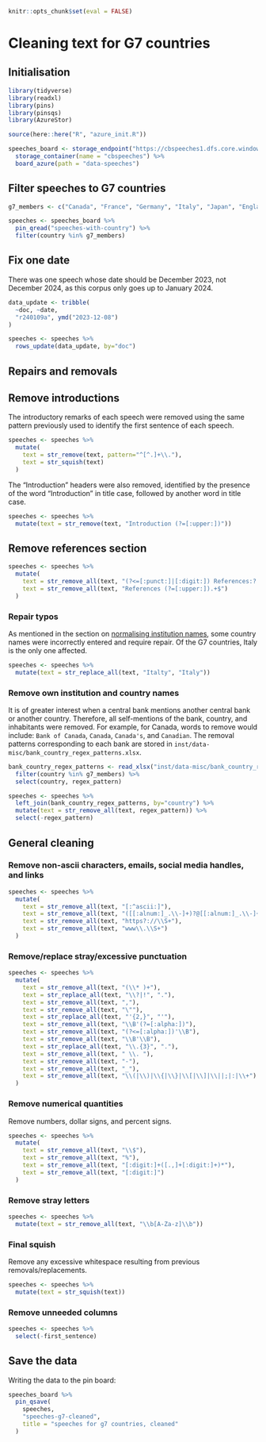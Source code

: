 ```r
knitr::opts_chunk$set(eval = FALSE)
```

# Cleaning text for G7 countries

## Initialisation

```r
library(tidyverse)
library(readxl)
library(pins)
library(pinsqs)
library(AzureStor)

source(here::here("R", "azure_init.R"))

speeches_board <- storage_endpoint("https://cbspeeches1.dfs.core.windows.net/", token=token) %>%
  storage_container(name = "cbspeeches") %>%
  board_azure(path = "data-speeches")
```

## Filter speeches to G7 countries

```r
g7_members <- c("Canada", "France", "Germany", "Italy", "Japan", "England", "United States")

speeches <- speeches_board %>%
  pin_qread("speeches-with-country") %>%
  filter(country %in% g7_members)
```

## Fix one date

There was one speech whose date should be December 2023, not December 2024, as this corpus only goes
up to January 2024.

```r
data_update <- tribble(
  ~doc, ~date,
  "r240109a", ymd("2023-12-08")
)

speeches <- speeches %>%
  rows_update(data_update, by="doc")
```

## Repairs and removals

## Remove introductions

The introductory remarks of each speech were removed using the same pattern previously used to
identify the first sentence of each speech.

```r
speeches <- speeches %>%
  mutate(
    text = str_remove(text, pattern="^[^.]+\\."),
    text = str_squish(text)
  )
```

The "Introduction" headers were also removed, identified by the presence of the word "Introduction"
in title case, followed by another word in title case.

```r
speeches <- speeches %>%
  mutate(text = str_remove(text, "Introduction (?=[:upper:])"))
```

## Remove references section

```r
speeches <- speeches %>%
  mutate(
    text = str_remove_all(text, "(?<=[:punct:]|[:digit:]) References:? .+$"),
    text = str_remove_all(text, "References (?=[:upper:]).+$")
  )
```

### Repair typos

As mentioned in the section on [normalising institution names](#normalise-institution-names), some
country names were incorrectly entered and require repair. Of the G7 countries, Italy is the only
one affected.

```r
speeches <- speeches %>%
  mutate(text = str_replace_all(text, "Italty", "Italy"))
```

### Remove own institution and country names

It is of greater interest when a central bank mentions another central bank or another country.
Therefore, all self-mentions of the bank, country, and inhabitants were removed. For example, for
Canada, words to remove would include: `Bank of Canada`, `Canada`, `Canada's`, and `Canadian`. The
removal patterns corresponding to each bank are stored in
`inst/data-misc/bank_country_regex_patterns.xlsx`.

```r
bank_country_regex_patterns <- read_xlsx("inst/data-misc/bank_country_regex_patterns.xlsx") %>%
  filter(country %in% g7_members) %>%
  select(country, regex_pattern)

speeches <- speeches %>%
  left_join(bank_country_regex_patterns, by="country") %>%
  mutate(text = str_remove_all(text, regex_pattern)) %>%
  select(-regex_pattern)
```

## General cleaning

### Remove non-ascii characters, emails, social media handles, and links

```r
speeches <- speeches %>%
  mutate(
    text = str_remove_all(text, "[:^ascii:]"),
    text = str_remove_all(text, "([[:alnum:]_.\\-]+)?@[[:alnum:]_.\\-]+"),
    text = str_remove_all(text, "https?://\\S+"),
    text = str_remove_all(text, "www\\.\\S+")
  )
```

### Remove/replace stray/excessive punctuation

```r
speeches <- speeches %>%
  mutate(
    text = str_remove_all(text, "(\\* )+"),
    text = str_replace_all(text, "\\?|!", "."),
    text = str_remove_all(text, ","),
    text = str_remove_all(text, "\""),
    text = str_replace_all(text, "'{2,}", "'"),
    text = str_remove_all(text, "\\B'(?=[:alpha:])"),
    text = str_remove_all(text, "(?<=[:alpha:])'\\B"),
    text = str_remove_all(text, "\\B'\\B"),
    text = str_replace_all(text, "\\.{3}", "."),
    text = str_remove_all(text, " \\. "),
    text = str_remove_all(text, "-"),
    text = str_remove_all(text, "_"),
    text = str_remove_all(text, "\\(|\\)|\\{|\\}|\\[|\\]|\\||;|:|\\+")
  )
```

### Remove numerical quantities

Remove numbers, dollar signs, and percent signs.

```r
speeches <- speeches %>%
  mutate(
    text = str_remove_all(text, "\\$"),
    text = str_remove_all(text, "%"),
    text = str_remove_all(text, "[:digit:]+([.,]+[:digit:]+)*"),
    text = str_remove_all(text, "[:digit:]")
  )
```

### Remove stray letters

```r
speeches <- speeches %>%
  mutate(text = str_remove_all(text, "\\b[A-Za-z]\\b"))
```

### Final squish

Remove any excessive whitespace resulting from previous removals/replacements.

```r
speeches <- speeches %>%
  mutate(text = str_squish(text))
```

### Remove unneeded columns

```r
speeches <- speeches %>%
  select(-first_sentence)
```

## Save the data

Writing the data to the pin board:

```r
speeches_board %>%
  pin_qsave(
    speeches,
    "speeches-g7-cleaned",
    title = "speeches for g7 countries, cleaned"
  )
```
